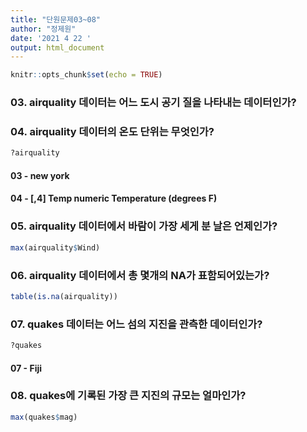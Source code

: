 ```yaml
---
title: "단원문제03~08"
author: "정제원"
date: '2021 4 22 '
output: html_document
---
```


```r
knitr::opts_chunk$set(echo = TRUE)
```

### 03. airquality 데이터는 어느 도시 공기 질을 나타내는 데이터인가?
### 04. airquality 데이터의 온도 단위는 무엇인가?

```r
?airquality
```

#### 03 - new york
#### 04 - [,4]	Temp	numeric	Temperature (degrees F)

### 05. airquality 데이터에서 바람이 가장 세게 분 날은 언제인가?

```r
max(airquality$Wind)
```

### 06. airquality 데이터에서 총 몇개의 NA가 표함되어있는가?

```r
table(is.na(airquality))
```

### 07. quakes 데이터는 어느 섬의 지진을 관측한 데이터인가?

```r
?quakes
```

#### 07 - Fiji

### 08. quakes에 기록된 가장 큰 지진의 규모는 얼마인가?
```r
max(quakes$mag)
```

